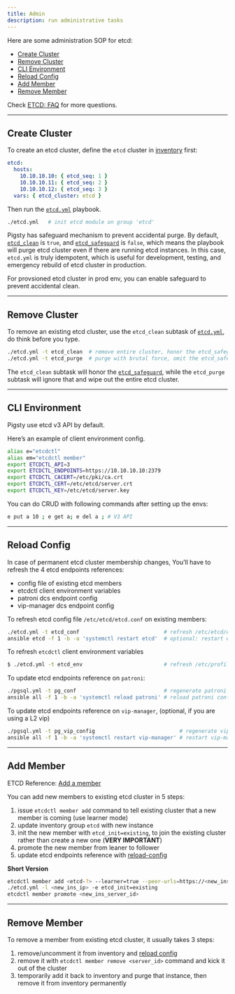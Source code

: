 ```yaml
---
title: Admin
description: run administrative tasks
---
```



Here are some administration SOP for etcd:

- [Create Cluster](https://pigsty.io/docs/etcd/admin/#create-cluster)
- [Remove Cluster](https://pigsty.io/docs/etcd/admin/#remove-cluster)
- [CLI Environment](https://pigsty.io/docs/etcd/admin/#cli-environment)
- [Reload Config](https://pigsty.io/docs/etcd/admin/#reload-config)
- [Add Member](https://pigsty.io/docs/etcd/admin/#add-member)
- [Remove Member](https://pigsty.io/docs/etcd/admin/#remove-member)

Check [ETCD: FAQ](https://pigsty.io/docs/etcd/faq/) for more questions.

------

## Create Cluster

To create an etcd cluster, define the `etcd` cluster in [inventory](https://pigsty.io/docs/setup/config/#inventory) first:

```yaml
etcd:
  hosts:
    10.10.10.10: { etcd_seq: 1 }
    10.10.10.11: { etcd_seq: 2 }
    10.10.10.12: { etcd_seq: 3 }
  vars: { etcd_cluster: etcd }
```

Then run the [`etcd.yml`](https://pigsty.io/docs/etcd/playbook/#etcdyml) playbook.

```bash
./etcd.yml   # init etcd module on group 'etcd'
```

Pigsty has safeguard mechanism to prevent accidental purge. By default, [`etcd_clean`](https://pigsty.io/docs/etcd/param/#etcd_clean) is `true`, and [`etcd_safeguard`](https://pigsty.io/docs/etcd/param/#etcd_safeguard) is `false`, which means the playbook will purge etcd cluster even if there are running etcd instances. In this case, `etcd.yml` is truly idempotent, which is useful for development, testing, and emergency rebuild of etcd cluster in production.

For provsioned etcd cluster in prod env, you can enable safeguard to prevent accidental clean.

------

## Remove Cluster

To remove an existing etcd cluster, use the `etcd_clean` subtask of [`etcd.yml`](https://pigsty.io/docs/etcd/playbook/#etcdyml), do think before you type.

```bash
./etcd.yml -t etcd_clean  # remove entire cluster, honor the etcd_safeguard
./etcd.yml -t etcd_purge  # purge with brutal force, omit the etcd_safeguard
```

The `etcd_clean` subtask will honor the [`etcd_safeguard`](https://pigsty.io/docs/etcd/param/#etcd_safeguard), while the `etcd_purge` subtask will ignore that and wipe out the entire etcd cluster.

------

## CLI Environment

Pigsty use etcd v3 API by default.

Here’s an example of client environment config.

```bash
alias e="etcdctl"
alias em="etcdctl member"
export ETCDCTL_API=3
export ETCDCTL_ENDPOINTS=https://10.10.10.10:2379
export ETCDCTL_CACERT=/etc/pki/ca.crt
export ETCDCTL_CERT=/etc/etcd/server.crt
export ETCDCTL_KEY=/etc/etcd/server.key
```

You can do CRUD with following commands after setting up the envs:

```bash
e put a 10 ; e get a; e del a ; # V3 API
```

------

## Reload Config

In case of permanent etcd cluster membership changes, You’ll have to refresh the 4 etcd endpoints references:

- config file of existing etcd members
- etcdctl client environment variables
- patroni dcs endpoint config
- vip-manager dcs endpoint config

To refresh etcd config file `/etc/etcd/etcd.conf` on existing members:

```bash
./etcd.yml -t etcd_conf                           # refresh /etc/etcd/etcd.conf with latest status
ansible etcd -f 1 -b -a 'systemctl restart etcd'  # optional: restart etcd
```

To refresh `etcdctl` client environment variables

```bash
$ ./etcd.yml -t etcd_env                          # refresh /etc/profile.d/etcdctl.sh
```

To update etcd endpoints reference on `patroni`:

```bash
./pgsql.yml -t pg_conf                            # regenerate patroni config
ansible all -f 1 -b -a 'systemctl reload patroni' # reload patroni config
```

To update etcd endpoints reference on `vip-manager`, (optional, if you are using a L2 vip)

```bash
./pgsql.yml -t pg_vip_config                           # regenerate vip-manager config
ansible all -f 1 -b -a 'systemctl restart vip-manager' # restart vip-manager to use new config
```

------

## Add Member

ETCD Reference: [Add a member](https://etcd.io/docs/v3.5/op-guide/runtime-configuration/#add-a-new-member)

You can add new members to existing etcd cluster in 5 steps:

1. issue `etcdctl member add` command to tell existing cluster that a new member is coming (use learner mode)
2. update inventory group `etcd` with new instance
3. init the new member with `etcd_init=existing`, to join the existing cluster rather than create a new one (**VERY IMPORTANT**)
4. promote the new member from leaner to follower
5. update etcd endpoints reference with [reload-config](https://pigsty.io/docs/etcd/admin/#reload-config)

**Short Version**

```bash
etcdctl member add <etcd-?> --learner=true --peer-urls=https://<new_ins_ip>:2380
./etcd.yml -l <new_ins_ip> -e etcd_init=existing
etcdctl member promote <new_ins_server_id>
```


------

## Remove Member

To remove a member from existing etcd cluster, it usually takes 3 steps:

1. remove/uncomment it from inventory and [reload config](https://pigsty.io/docs/etcd/admin/#reload-config)
2. remove it with `etcdctl member remove <server_id>` command and kick it out of the cluster
3. temporarily add it back to inventory and purge that instance, then remove it from inventory permanently

